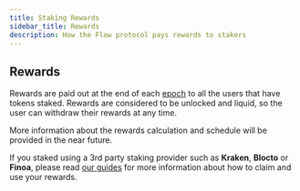 ```yaml
---
title: Staking Rewards
sidebar_title: Rewards
description: How the Flow protocol pays rewards to stakers
---
```


## Rewards

Rewards are paid out at the end of each [epoch](/staking/#epochs) to all the users that have tokens staked.
Rewards are considered to be unlocked and liquid, so the user can withdraw their rewards
at any time.

More information about the rewards calculation and schedule will be provided in the near future.

If you staked using a 3rd party staking provider such as **Kraken**, **Blocto** or **Finoa**, please read [our guides](/staking/custody-providers/) for more information about how
to claim and use your rewards.

